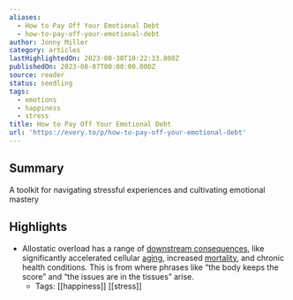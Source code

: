 ```yaml
---
aliases:
  - How to Pay Off Your Emotional Debt
  - how-to-pay-off-your-emotional-debt
author: Jonny Miller
category: articles
lastHighlightedOn: 2023-08-30T10:22:33.800Z
publishedOn: 2023-08-07T00:00:00.000Z
source: reader
status: seedling
tags:
  - emotions
  - happiness
  - stress
title: How to Pay Off Your Emotional Debt
url: 'https://every.to/p/how-to-pay-off-your-emotional-debt'
---
```

## Summary

A toolkit for navigating stressful experiences and cultivating emotional mastery

## Highlights

- Allostatic overload has a range of [downstream consequences](https://www.sciencedirect.com/topics/psychology/downstream-consequence), like significantly accelerated cellular [aging](https://ars.els-cdn.com/content/image/1-s2.0-S0306453023003001-gr10_lrg.jpg), increased [mortality](https://www.sciencedirect.com/science/article/pii/S0306453023003001#:~:text=Stress%20triggers%20anticipatory%20physiological%20responses,and%20increases%20mortality%20in%20humans), and chronic health conditions. This is from where phrases like “the body keeps the score” and “the issues are in the tissues” arise.
    - Tags: [[happiness]] [[stress]]
